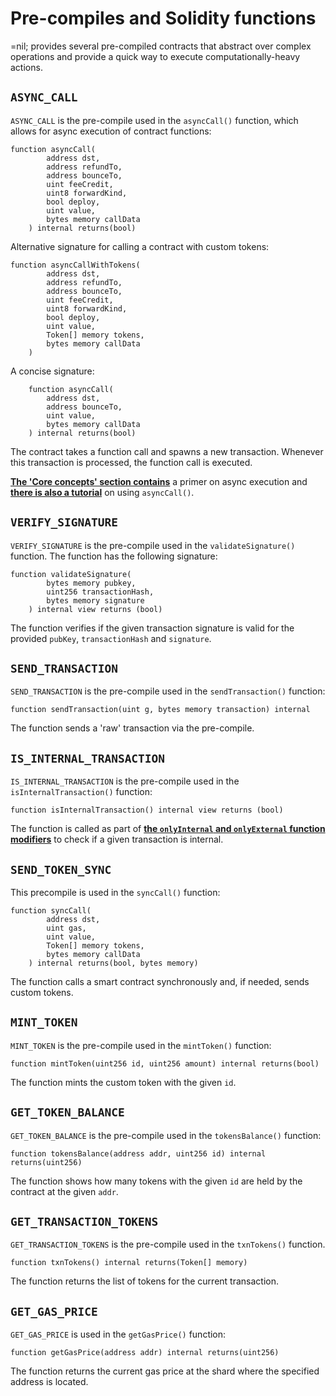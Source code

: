 # Pre-compiles and Solidity functions

=nil; provides several pre-compiled contracts that abstract over complex operations and provide a quick way to execute computationally-heavy actions.

## `ASYNC_CALL`

`ASYNC_CALL` is the pre-compile used in the `asyncCall()` function, which allows for async execution of contract functions:

```solidity showLineNumbers
function asyncCall(
        address dst,
        address refundTo,
        address bounceTo,
        uint feeCredit,
        uint8 forwardKind,
        bool deploy,
        uint value,
        bytes memory callData
    ) internal returns(bool)
```

Alternative signature for calling a contract with custom tokens:

```solidity showLineNumbers
function asyncCallWithTokens(
        address dst,
        address refundTo,
        address bounceTo,
        uint feeCredit,
        uint8 forwardKind,
        bool deploy,
        uint value,
        Token[] memory tokens,
        bytes memory callData
    )
```

A concise signature:

```solidity showLineNumbers
    function asyncCall(
        address dst,
        address bounceTo,
        uint value,
        bytes memory callData
    ) internal returns(bool)
```

The contract takes a function call and spawns a new transaction. Whenever this transaction is processed, the function call is executed.

[**The 'Core concepts' section contains**](../core-concepts/shards-parallel-execution##async-execution) a primer on async execution and [**there is also a tutorial**](../getting-started/essentials/handling-async-execution) on using `asyncCall()`.

## `VERIFY_SIGNATURE`

`VERIFY_SIGNATURE` is the pre-compile used in the `validateSignature()` function. The function has the following signature:

```solidity showLineNumbers
function validateSignature(
        bytes memory pubkey,
        uint256 transactionHash,
        bytes memory signature
    ) internal view returns (bool)
```

The function verifies if the given transaction signature is valid for the provided `pubKey`, `transactionHash` and `signature`.

## `SEND_TRANSACTION`

`SEND_TRANSACTION` is the pre-compile used in the `sendTransaction()` function:

```solidity showLineNumbers
function sendTransaction(uint g, bytes memory transaction) internal
```

The function sends a 'raw' transaction via the pre-compile.

## `IS_INTERNAL_TRANSACTION`

`IS_INTERNAL_TRANSACTION` is the pre-compile used in the `isInternalTransaction()` function:

```solidity showLineNumbers
function isInternalTransaction() internal view returns (bool)
```

The function is called as part of [**the `onlyInternal` and `onlyExternal` function modifiers**](./func-modifiers.mdx) to check if a given transaction is internal.

## `SEND_TOKEN_SYNC`

This precompile is used in the `syncCall()` function:

```solidity showLineNumbers
function syncCall(
        address dst,
        uint gas,
        uint value,
        Token[] memory tokens,
        bytes memory callData
    ) internal returns(bool, bytes memory)
```

The function calls a smart contract synchronously and, if needed, sends custom tokens.

## `MINT_TOKEN`

`MINT_TOKEN` is the pre-compile used in the `mintToken()` function:

```solidity showLineNumbers
function mintToken(uint256 id, uint256 amount) internal returns(bool)
```

The function mints the custom token with the given `id`.

## `GET_TOKEN_BALANCE`

`GET_TOKEN_BALANCE` is the pre-compile used in the `tokensBalance()` function:

```solidity showLineNumbers
function tokensBalance(address addr, uint256 id) internal returns(uint256)
```

The function shows how many tokens with the given `id` are held by the contract at the given `addr`.

## `GET_TRANSACTION_TOKENS`

`GET_TRANSACTION_TOKENS` is the pre-compile used in the `txnTokens()` function.

```solidity showLineNumbers
function txnTokens() internal returns(Token[] memory)
```

The function returns the list of tokens for the current transaction.

## `GET_GAS_PRICE`

`GET_GAS_PRICE` is used in the `getGasPrice()` function:

``` showLineNumbers
function getGasPrice(address addr) internal returns(uint256)
```

The function returns the current gas price at the shard where the specified address is located.
